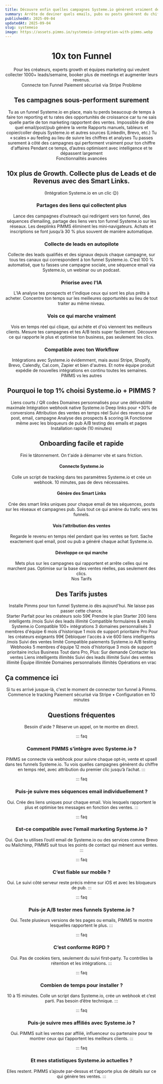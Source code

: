 ```yaml
---
title: Découvre enfin quelles campagnes Systeme.io génèrent vraiment des ventes
summary: Arrête de deviner quels emails, pubs ou posts génèrent du chiffre d'affaires. Obtiens une attribution en temps réel pour tes funnels Systeme.io avec un suivi de conversion avancé qui montre exactement ce qui fonctionne.
publishedAt: 2025-09-04
updatedAt: 2025-09-04
slug: systemeio
image: https://assets.pimms.io/systemeio-integration-with-pimms.webp
---
```


<Header />

<Slide size="xs" noPadding noOverflow>
  <Avatars />
  <Hero>
    <H1>10x ton <TitleIcon icon="sales" /> <Primary>Funnel</Primary> <InlineLogo src="/static/logos/systemeio.svg" alt="Systeme.io" /></H1>
    <Summary>Pour les créateurs, experts growth et équipes marketing qui veulent collecter 1000+ leads/semaine, booker plus de meetings et augmenter leurs revenus.</Summary>
  </Hero>
  <AnimatedCentered noPadding>
    <CtaButton href="/api/pay?id=9B66oG2VvcYq3STaGmc7u07"><SwapRotate>Connecte ton Funnel</SwapRotate></CtaButton>
    <CtaBottomText><FaCreditCard /> Paiement sécurisé via Stripe</CtaBottomText>
  </AnimatedCentered>
    <BlurFade direction="top">
    <HeroRibbon />
  </BlurFade>
</Slide>

<Slide variant="secondary" id="problem">
  <Centered>
    <Label variant="problem">Problème</Label>
    <H2>Tes campagnes <Primary>sous-performent</Primary> surement</H2>
  </Centered>
  
  <Section variant="card">
    <Text size="lg">Tu as un funnel Systeme.io en place, mais tu perds beaucoup de temps à faire ton reporting et tu rates des opportunités de croissance car tu ne sais quelle partie de ton marketing rapportent des ventes.</Text>
    <List>
      <Item variant="problem">Impossible de dire quel email/post/pub génère la vente</Item>
      <Item variant="problem">Rapports manuels, tableurs et copier/coller depuis Systeme.io et autres sources (LinkedIn, Brevo, etc.)</Item>
      <Item variant="problem">Tu « scales » au feeling au lieu de suivre les chiffres et analyses</Item>
      <Item variant="problem">Tu passes surement à côté des campagnes qui performent vraiment pour ton chiffre d'affaires</Item>
      <Item variant="problem">Pendant ce temps, d’autres optimisent avec intelligence et te dépassent largement</Item>
    </List>
  </Section>
</Slide>

<Slide id="features">
  <BlurFade direction="up" inView>
    <Centered>
      <Label variant="default">Fonctionnalités avancées</Label>
      <H2>10x plus de <TitleIcon variant="h2" icon="growth" /> <Primary>Growth</Primary>. Collecte plus de Leads et de Revenus avec des Smart Links.</H2>
      <Text size="lg">(Intégration Systeme.io en un clic 😉)</Text>
    </Centered>
  </BlurFade>

  <Section margin="sm">
    <TwoColumns ratio="1-1" variant="card" background="subtle">
      <Column span={1} order="text">
        <BlurFade direction="left" delay={0.2} inView>
          <H3>Partages des liens qui <TextHighlight color="green">collectent plus</TextHighlight></H3>
          <Text>Lance des campagnes d’outreach qui redirigent vers ton funnel, des séquences d’emailing, partage des liens vers ton funnel Systeme.io sur les réseaux.</Text>
          <Text>Les deeplinks PIMMS éliminent les mini‑navigateurs. Achats et inscriptions se font jusqu’à <Stronger className="text-vibrant-green">30 % plus souvent</Stronger> de manière automatique.</Text>
        </BlurFade>
      </Column>
      <Column span={1} order="visual">
        <BlurFade direction="right" inView>
          <ConversionFlipCard />
        </BlurFade>
      </Column>
    </TwoColumns>
  </Section>

  <Section margin="sm">
    <TwoColumns ratio="1-1" variant="card" background="subtle" noPadding>
      <Column span={1} order="text">
        <BlurFade direction="left" inView>
          <div className="pt-12 md:py-12">
            <H3>Collecte de leads en <TextHighlight color="blue">autopilote</TextHighlight></H3>
            <Text>Collecte des leads qualifiés et des signaux depuis chaque campagne, <Stronger className="text-vibrant-blue">sur tous tes canaux</Stronger> qui correspondent à ton funnel Systeme.io.</Text>
            <Text>C’est 100 % automatisé, que tu fasses une campagne sociale, une séquence email via Systeme.io, un webinar ou un podcast.</Text>
          </div>
        </BlurFade>
      </Column>
      <Column span={1} order="visual" noPadding position="start">
        <BlurFade direction="right" delay={0.2} inView>
          <AvatarFunnel />
        </BlurFade>
      </Column>
    </TwoColumns>
  </Section>

  <Section margin="sm">
    <TwoColumns ratio="1-1" variant="card" background="subtle">
      <Column span={1} order="text">
        <BlurFade direction="left" inView>
            <H3>Priorise avec <TextHighlight color="orange">l'IA</TextHighlight></H3>
            <Text>L'IA analyse tes prospects et t'indique ceux qui sont les plus prêts à acheter.</Text>
            <Text>Concentre ton temps sur les meilleures opportunités au lieu de tout traiter au même niveau.</Text>
        </BlurFade>
      </Column>
      <Column span={1} order="visual">
        <BlurFade direction="right" delay={0.2} inView>
          <LeadScoringAnimatedList />
        </BlurFade>
      </Column>
    </TwoColumns>
  </Section>

  <Section margin="sm">
    <TwoColumns ratio="1-1" variant="card" background="subtle">
      <Column span={1} order="text">
        <BlurFade direction="left" inView>
            <H3>Vois ce qui <TextHighlight color="green">marche vraiment</TextHighlight></H3>
            <Text>Vois en temps réel qui clique, qui achète et d'où viennent tes meilleurs clients. Mesure tes campagnes et tes A/B tests super facilement.</Text>
            <Text>Découvre ce qui rapporte le plus et optimise ton business, pas seulement tes clics.</Text>
        </BlurFade>
      </Column>
      <Column span={1} order="visual">
        <BlurFade direction="right" delay={0.2} inView>
          <AnalyticsDemo />
        </BlurFade>
      </Column>
    </TwoColumns>
  </Section>

  <Section margin="sm">
    <TwoColumns ratio="1-1" variant="card" background="subtle">
      <Column span={1} order="text">
        <BlurFade direction="left" inView>
          <H3>Compatible avec ton <TextHighlight color="blue">Workflow</TextHighlight></H3>
            <Text>Intégrations avec Systeme.io évidemment, mais aussi Stripe, Shopify, Brevo, Calendly, Cal.com, Zapier et bien d'autres.</Text>
          <Text>Et notre équipe produit expédie de nouvelles intégrations en continu toutes les semaines.</Text>
        </BlurFade>
      </Column>
      <Column span={1} order="visual">
        <BlurFade direction="right" inView>
          <IntegrationsGrid />
        </BlurFade>
      </Column>
    </TwoColumns>
  </Section>
</Slide>

<Slide id="why-pimms">
  <BlurFade direction="up" inView>
    <Centered>
      <Label variant="default">PIMMS vs les autres</Label>
      <H2>Pourquoi le <TitleIcon variant="h2" icon="why" /> <Primary>top 1%</Primary> choisi Systeme.io + PIMMS ?</H2>
    </Centered>
  </BlurFade>

  <Section>
    <ComparisonContainer>
      <ComparisonHeader />
      <ComparisonRow others={true} pimms={true}>Liens courts / QR codes</ComparisonRow>
      <ComparisonRow others={true} pimms={true}>Domaines personnalisés pour une délivrabilité maximale</ComparisonRow>
      <ComparisonRow others={false} pimms={true}>Intégration webhook native Systeme.io</ComparisonRow>
      <ComparisonRow others={false} pimms={true}>Deep links pour +30% de conversions</ComparisonRow>
      <ComparisonRow others={false} pimms={true}>Attribution des ventes en temps réel</ComparisonRow>
      <ComparisonRow others={false} pimms={true}>Suivi des revenus par post, email, campagne</ComparisonRow>
      <ComparisonRow others={false} pimms={true}>Analyse des prospects & scoring IA</ComparisonRow>
      <ComparisonRow others={false} pimms={true}>Fonctionne même avec les bloqueurs de pub</ComparisonRow>
      <ComparisonRow others={false} pimms={true}>A/B testing des emails et pages</ComparisonRow>
      <ComparisonRow others={false} pimms={true}>Installation rapide (10 minutes)</ComparisonRow>
    </ComparisonContainer>
  </Section>
</Slide>

<Slide id="onboarding">
  <BlurFade direction="up" inView>
    <Centered>
      <H2>Onboarding facile et <TitleIcon variant="h2" icon="minutes" /> <Primary>rapide</Primary></H2>
      <Text size="lg">Fini le tâtonnement. On t'aide à démarrer vite et sans friction.</Text>
    </Centered>
  </BlurFade>

  <Section variant="card" background="grid">
    <List layout="horizontal">
      <BlurFade direction="up" delay={0.1} inView>
        <FeatureCard variant="fancy">
          <IconBox icon="share" />
          <H4>Connecte Systeme.io</H4>
          <Text>Colle un script de tracking dans tes paramètres Systeme.io et crée un webhook. 10 minutes, pas de devs nécessaires.</Text>
        </FeatureCard>
      </BlurFade>
      <BlurFade direction="up" delay={0.2} inView>
        <FeatureCard variant="fancy">
          <IconBox icon="target" />
          <H4>Génère des Smart Links</H4>
          <Text>Crée des smart links uniques pour chaque email de tes séquences, posts sur les réseaux et campagnes pub. Suis tout ce qui amène du trafic vers tes funnels.</Text>
        </FeatureCard>
      </BlurFade>
      <BlurFade direction="up" delay={0.3} inView>
        <FeatureCard variant="fancy">
          <IconBox icon="cash" />
          <H4>Vois l’attribution des ventes</H4>
          <Text>Regarde le revenu en temps réel pendant que les ventes se font. Sache exactement quel email, post ou pub a généré chaque achat Systeme.io.</Text>
        </FeatureCard>
      </BlurFade>
      <BlurFade direction="up" delay={0.3} inView>
        <FeatureCard variant="fancy">
          <IconBox icon="arrowUp" />
          <H4>Développe ce qui marche</H4>
          <Text>Mets plus sur les campagnes qui rapportent et arrête celles qui ne marchent pas. Optimise sur la base des ventes réelles, pas seulement des clics.</Text>
        </FeatureCard>
      </BlurFade>
    </List>
  </Section>
</Slide>

<Slide variant="secondary" id="pricing">
  <BlurFade direction="up" inView>
    <Centered>
      <Label variant="default">Nos Tarifs</Label>
      <H2>Des <TitleIcon variant="h2" icon="pricing" /> <Primary>Tarifs</Primary> justes</H2>
      <Text size="lg">Installe Pimms pour ton funnel Systeme.io dès aujourd'hui. Ne laisse pas passer cette chance.</Text>
    </Centered>
  </BlurFade>
  
  <Section>
    <TwoColumns ratio="1-1-1">
      <Column span={1}>
        <BlurFade direction="left" delay={0.1} inView>
          <PricingCard variant="starter">
            <PricingHeader>
              <PricingTitleGroup>
                <PricingTitle variant="starter">Starter</PricingTitle>
                <PricingSubtitle variant="starter">Parfait pour les créateurs solo</PricingSubtitle>
              </PricingTitleGroup>
              <PricingPrice variant="starter">59€</PricingPrice>
              <PricingCta href="/api/pay?id=5kAeWJ8Q2f0O1e8dQS" variant="starter"><SwapRotate>Prendre le plan Starter</SwapRotate></PricingCta>
            </PricingHeader>
            <PricingFeatures title="Suivi de Funnels Essentiel" variant="starter">
              <PricingFeature variant="starter">200 liens intelligents /mois</PricingFeature>
              <PricingFeature variant="starter">Suivi des leads illimité</PricingFeature>
              <PricingFeature variant="starter">Compatible formulaires & emails Systeme.io</PricingFeature>
              <PricingFeature variant="starter">Compatible 100+ intégrations</PricingFeature>
              <PricingFeature variant="starter">3 domaines personnalisés</PricingFeature>
              <PricingFeature variant="starter">3 membres d'équipe</PricingFeature>
              <PricingFeature variant="starter">6 mois d'historique</PricingFeature>
              <PricingFeature variant="starter">1 mois de support prioritaire</PricingFeature>
            </PricingFeatures>
          </PricingCard>
        </BlurFade>
      </Column>
      <Column span={1}>
        <BlurFade direction="right" delay={0.2} inView>
          <PricingCard variant="pro">
            <PricingHeader>
              <PricingTitleGroup>
                <PricingTitle variant="pro">Pro</PricingTitle>
                <PricingSubtitle variant="pro">Pour les créateurs exigeants</PricingSubtitle>
              </PricingTitleGroup>
              <PricingPrice variant="pro">99€</PricingPrice>
              <PricingCta href="/api/pay?id=9B66oG2VvcYq3STaGmc7u07" variant="pro"><SwapRotate>Débloquer l'accès à vie</SwapRotate></PricingCta>
            </PricingHeader>
            <PricingFeatures title="Tout dans Starter, en plus :" variant="pro">
              <PricingFeature variant="pro">600 liens intelligents /mois</PricingFeature>
              <PricingFeature variant="pro">Suivi des ventes limité</PricingFeature>
              <PricingFeature variant="pro">Compatible paiements Systeme.io</PricingFeature>
              <PricingFeature variant="pro">A/B testing</PricingFeature>
              <PricingFeature variant="pro">Webhooks</PricingFeature>
              <PricingFeature variant="pro">5 membres d'équipe</PricingFeature>
              <PricingFeature variant="pro">12 mois d'historique</PricingFeature>
              <PricingFeature variant="pro">3 mois de support prioritaire inclus</PricingFeature>
            </PricingFeatures>
          </PricingCard>
        </BlurFade>
      </Column>
      <Column span={1}>
        <BlurFade direction="right" delay={0.3} inView>
          <PricingCard variant="business">
            <PricingHeader>
              <PricingTitleGroup className="lg:min-h-[144px] xl:min-h-[101px]">
                <PricingTitle variant="business">Business</PricingTitle>
                <PricingSubtitle variant="business">Tout dans Pro, Plus:</PricingSubtitle>
              </PricingTitleGroup>
              <PricingPrice variant="business">Sur demande</PricingPrice>
              <PricingCta variant="business"><SwapRotate>Contacter les ventes</SwapRotate></PricingCta>
            </PricingHeader>
            <PricingFeatures title="Tout dans Pro, en plus :" variant="business">
              <PricingFeature variant="business">Liens intelligents illimités</PricingFeature>
              <PricingFeature variant="business">Suivi des leads illimité</PricingFeature>
              <PricingFeature variant="business">Suivi des ventes illimité</PricingFeature>
              <PricingFeature variant="business">Équipe illimitée</PricingFeature>
              <PricingFeature variant="business">Domaines personnalisés illimités</PricingFeature>
              <PricingFeature variant="business">Opérations en vrac</PricingFeature>
            </PricingFeatures>
          </PricingCard>
        </BlurFade>
      </Column>
    </TwoColumns>
  </Section>
</Slide>

<Slide variant="primary" id="free">
  <Section variant="branded">
    <TwoColumns ratio="1-1">
      <Column span={1} order="text">
        <BlurFade direction="left" inView>
          <H2 align="left" variant="white">Ça commence ici</H2>
          <Text size="lg" variant="white">Si tu es arrivé jusque-là, c'est le moment de connecter ton funnel à Pimms.</Text>
          <CtaButton href="/api/pay?id=9B66oG2VvcYq3STaGmc7u07" variant="inverse"><SwapRotate>Commence le tracking</SwapRotate></CtaButton>
          <CtaBottomText variant="white">Paiement sécurisé via Stripe • Configuration en 10 minutes</CtaBottomText>
        </BlurFade>
      </Column>
      <Column span={1} order="text">
        <BlurFade direction="right" delay={0.2} inView>
          <BouncingImages />
        </BlurFade>
      </Column>
    </TwoColumns>
  </Section>
</Slide>

<Slide>
  <BlurFade direction="up" inView>
    <Centered>
      <H2><TitleIcon variant="h2" icon="questions" /> <Primary>Questions fréquentes</Primary></H2>
      <Text size="lg">Besoin d'aide ? Réserve un appel, on te montre en direct.</Text>
    </Centered>
  </BlurFade>
  
  <Section>

::: faq
### Comment PIMMS s’intègre avec Systeme.io ?
PIMMS se connecte via webhook pour suivre chaque opt‑in, vente et upsell dans tes funnels Systeme.io. Tu vois quelles campagnes génèrent du chiffre en temps réel, avec attribution du premier clic jusqu’à l’achat.
:::

::: faq
### Puis‑je suivre mes séquences email individuellement ?
Oui. Crée des liens uniques pour chaque email. Vois lesquels rapportent le plus et optimise tes messages en fonction des ventes.
:::

::: faq
### Est‑ce compatible avec l’email marketing Systeme.io ?
Oui. Que tu utilises l’outil email de Systeme.io ou des services comme Brevo ou Mailchimp, PIMMS suit tous les points de contact qui mènent aux ventes.
:::

::: faq
### C’est fiable sur mobile ?
Oui. Le suivi côté serveur reste précis même sur iOS et avec les bloqueurs de pub.
:::

::: faq
### Puis‑je A/B tester mes funnels Systeme.io ?
Oui. Teste plusieurs versions de tes pages ou emails, PIMMS te montre lesquelles rapportent le plus.
:::

::: faq
### C’est conforme RGPD ?
Oui. Pas de cookies tiers, seulement du suivi first‑party. Tu contrôles la rétention et les intégrations.
:::

::: faq
### Combien de temps pour installer ?
10 à 15 minutes. Colle un script dans Systeme.io, crée un webhook et c’est parti. Pas besoin d’être technique.
:::

::: faq
### Puis‑je suivre mes affiliés avec Systeme.io ?
Oui. PIMMS suit les ventes par affilié, influenceur ou partenaire pour te montrer ceux qui t’apportent les meilleurs clients.
:::

::: faq
### Et mes statistiques Systeme.io actuelles ?
Elles restent. PIMMS s’ajoute par‑dessus et t’apporte plus de détails sur ce qui génère tes ventes.
:::

  </Section>
</Slide>

<Footer />
